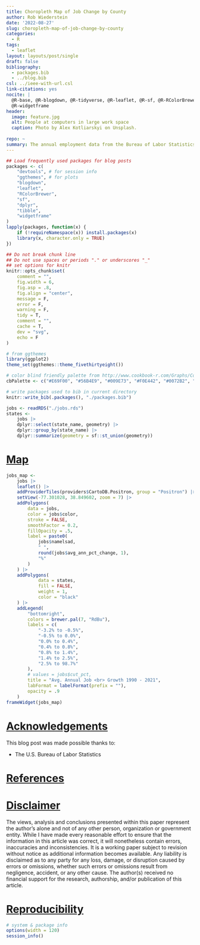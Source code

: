 ```yaml
---
title: Choropleth Map of Job Change by County
author: Rob Wiederstein
date: '2022-08-27'
slug: choropleth-map-of-job-change-by-county
categories:
  - R
tags:
  - leaflet
layout: layouts/post/single
draft: false
bibliography:
  - packages.bib
  - ../blog.bib
csl: ../ieee-with-url.csl
link-citations: yes
nocite: |
  @R-base, @R-blogdown, @R-tidyverse, @R-leaflet, @R-sf, @R-RColorBrewer,
  @R-widgetframe
header:
  image: feature.jpg
  alt: People at computers in large work space
  caption: Photo by Alex Kotliarskyi on Unsplash.
  
repo: ~
summary: The annual employment data from the Bureau of Labor Statistics (BLS) was downloaded for the years 1990 through 2021.  The average annual growth rate was computed by county and plotted as a choropleth map.
---
```



```r
## Load frequently used packages for blog posts
packages <- c(
    "devtools", # for session info
    "ggthemes", # for plots
    "blogdown",
    "leaflet",
    "RColorBrewer",
    "sf",
    "dplyr",
    "tibble",
    "widgetframe"
)
lapply(packages, function(x) {
    if (!requireNamespace(x)) install.packages(x)
    library(x, character.only = TRUE)
})
```

```r
## Do not break chunk line
## Do not use spaces or periods "." or underscores "_"
## set options for knitr
knitr::opts_chunk$set(
    comment = "",
    fig.width = 6,
    fig.asp = .8,
    fig.align = "center",
    message = F,
    error = F,
    warning = F,
    tidy = T,
    comment = "",
    cache = T,
    dev = "svg",
    echo = F
)
```

```r
# from ggthemes
library(ggplot2)
theme_set(ggthemes::theme_fivethirtyeight())
```

```r
# color blind friendly palette from http://www.cookbook-r.com/Graphs/Colors_(ggplot2)/
cbPalette <- c("#E69F00", "#56B4E9", "#009E73", "#F0E442", "#0072B2", "#D55E00", "#CC79A7", "#000000")
```

```r
# write packages used to bib in current directory
knitr::write_bib(.packages(), "./packages.bib")
```

```r
jobs <- readRDS("./jobs.rds")
states <-
    jobs |>
    dplyr::select(state_name, geometry) |>
    dplyr::group_by(state_name) |>
    dplyr::summarize(geometry = sf::st_union(geometry))
```

# [Map](#map)

```r
jobs_map <-
    jobs |>
    leaflet() |>
    addProviderTiles(providers$CartoDB.Positron, group = "Positron") |>
    setView(-77.301028, 38.849602, zoom = 7) |>
    addPolygons(
        data = jobs,
        color = jobs$color,
        stroke = FALSE,
        smoothFactor = 0.2,
        fillOpacity = .5,
        label = paste0(
            jobs$namelsad,
            " ",
            round(jobs$avg_ann_pct_change, 1),
            "%"
        )
    ) |>
    addPolygons(
            data = states,
            fill = FALSE,
            weight = 1,
            color = "black"
    ) |> 
    addLegend(
        "bottomright",
        colors = brewer.pal(7, "RdBu"),
        labels = c(
            "-3.2% to -0.5%",
            "-0.5% to 0.0%",
            "0.0% to 0.4%",
            "0.4% to 0.8%",
            "0.8% to 1.4%",
            "1.4% to 2.5%",
            "2.5% to 98.7%"
        ),
        # values = jobs$cut_pct,
        title = "Avg. Annual Job <br> Growth 1990 - 2021",
        labFormat = labelFormat(prefix = ""),
        opacity = .9
    )
frameWidget(jobs_map)
```

# [Acknowledgements](#acknowledge)

This blog post was made possible thanks to:

- The U.S. Bureau of Labor Statistics

# [References](#reference)

<div id="refs"></div>

# [Disclaimer](#disclaimer)

The views, analysis and conclusions presented within this paper represent the author’s alone and not of any other person, organization or government entity. While I have made every reasonable effort to ensure that the information in this article was correct, it will nonetheless contain errors, inaccuracies and inconsistencies. It is a working paper subject to revision without notice as additional information becomes available. Any liability is disclaimed as to any party for any loss, damage, or disruption caused by errors or omissions, whether such errors or omissions result from negligence, accident, or any other cause. The author(s) received no financial support for the research, authorship, and/or publication of this article.

# [Reproducibility](#reproduce)

```r
# system & package info
options(width = 120)
session_info()
```
